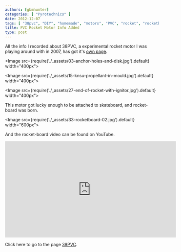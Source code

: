 ```yaml
---
authors: [gbmhunter]
categories: [ "Pyrotechnics" ] 
date: 2012-12-07
tags: [ "38pvc", "DIY", "homemade", "motors", "PVC", "rocket", "rocketboard", "skateboard" ]
title: PVC Rocket Motor Info Added
type: post
---
```


All the info I recorded about 38PVC, a experimental rocket motor I was playing around with in 2007, has got it's [own page](/pyrotechnics/rocketry/projects/38pvc).

<Image src={require('./_assets/03-anchor-holes-and-disk.jpg').default} width="400px"></Image>

<Image src={require('./_assets/15-knsu-propellant-in-mould.jpg').default} width="400px"></Image>

<Image src={require('./_assets/27-end-of-rocket-with-ignitor.jpg').default} width="400px"></Image>

This motor got lucky enough to be attached to skateboard, and rocket-board was born.

<Image src={require('./_assets/33-rocketboard-02.jpg').default} width="600px"></Image>

And the rocket-board video can be found on YouTube.

<iframe width="560" height="315" src="https://www.youtube.com/embed/SPJvFzGbNCA" frameborder="0" allow="accelerometer; autoplay; encrypted-media; gyroscope; picture-in-picture" allowfullscreen></iframe>

Click here to go to the page [38PVC](/pyrotechnics/rocketry/projects/38pvc).

